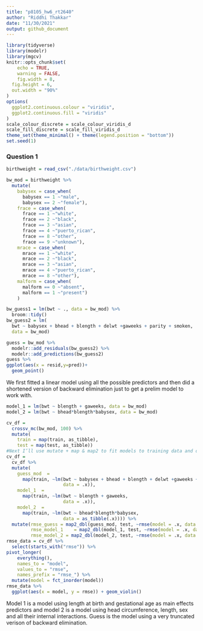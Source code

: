 ```yaml
---
title: "p8105_hw6_rt2640"
author: "Riddhi Thakkar"
date: "11/30/2021"
output: github_document
---
```


```r
library(tidyverse)
library(modelr)
library(mgcv)
knitr::opts_chunk$set(
	echo = TRUE,
	warning = FALSE,
	fig.width = 8, 
  fig.height = 6,
  out.width = "90%"
)
options(
  ggplot2.continuous.colour = "viridis",
  ggplot2.continuous.fill = "viridis"
)
scale_colour_discrete = scale_colour_viridis_d
scale_fill_discrete = scale_fill_viridis_d
theme_set(theme_minimal() + theme(legend.position = "bottom"))
set.seed(1)

```


### Question 1

```r
birthweight = read_csv("./data/birthweight.csv")
```

```r
bw_mod = birthweight %>% 
  mutate(
    babysex = case_when(
      babysex == 1 ~"male",
      babysex == 2 ~"female"),
    frace = case_when(
      frace == 1 ~"white",
      frace == 2 ~"black",
      frace == 3 ~"asian",
      frace == 4 ~"puerto_rican",
      frace == 8 ~"other",
      frace == 9 ~"unknown"),
    mrace = case_when(
      mrace == 1 ~"white",
      mrace == 2 ~"black",
      mrace == 3 ~"asian",
      mrace == 4 ~"puerto_rican",
      mrace == 8 ~"other"),
    malform = case_when(
      malform == 0 ~"absent",
      malform == 1 ~"present")
    )
```

```r
bw_guess1 = lm(bwt ~ ., data = bw_mod) %>% 
  broom::tidy()
bw_guess2 = lm(
  bwt ~ babysex + bhead + blength + delwt +gaweeks + parity + smoken, 
  data = bw_mod)
```

```r
guess = bw_mod %>% 
  modelr::add_residuals(bw_guess2) %>%  
  modelr::add_predictions(bw_guess2)
guess %>% 
ggplot(aes(x = resid,y=pred))+
  geom_point()
```

We first fitted a linear model using all the possible predictors and then did a shortened version of backward elimination just to get a prelim model to work with.

```r
model_1 = lm(bwt ~ blength + gaweeks, data = bw_mod)
model_2 = lm(bwt ~ bhead*blength*babysex, data = bw_mod)
```

```r
cv_df =
  crossv_mc(bw_mod, 100) %>% 
  mutate(
    train = map(train, as_tibble),
    test = map(test, as_tibble))
#Next I’ll use mutate + map & map2 to fit models to training data and obtain corresponding RMSEs for the testing data.
cv_df = 
  cv_df %>% 
  mutate(
    guess_mod  = 
      map(train, ~lm(bwt ~ babysex + bhead + blength + delwt +gaweeks + parity + smoken, 
                     data = .x)),
    model_1  = 
      map(train, ~lm(bwt ~ blength + gaweeks, 
                     data = .x)),
    model_2  = 
      map(train, ~lm(bwt ~ bhead*blength*babysex, 
                     data = as_tibble(.x)))) %>% 
  mutate(rmse_guess = map2_dbl(guess_mod, test, ~rmse(model = .x, data = .y)),
         rmse_model_1    = map2_dbl(model_1, test, ~rmse(model = .x, data = .y)),
         rmse_model_2 = map2_dbl(model_2, test, ~rmse(model = .x, data = .y)))
rmse_data = cv_df %>% 
  select(starts_with("rmse")) %>% 
pivot_longer(
    everything(),
    names_to = "model", 
    values_to = "rmse",
    names_prefix = "rmse_") %>% 
  mutate(model = fct_inorder(model))
rmse_data %>% 
  ggplot(aes(x = model, y = rmse)) + geom_violin()
```

Model 1 is a model using length at birth and gestational age as main effects predictors and model 2 is a model using head circumference, length, sex and all their internal interactions. Guess is the model using a very truncated verison of backward elimination.



